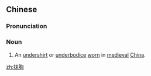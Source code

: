 ==Chinese==
{{zh-forms}}

===Pronunciation===
{{zh-pron
|m=mòxiōng
|c=mut3 hung1,mut6 hung1
|cat=n
}}

===Noun===
{{zh-noun}}

# {{lb|zh|fashion}} An [[undershirt]] or [[underbodice]] [[worn]] in [[medieval]] [[China]].

[[zh:抹胸]]